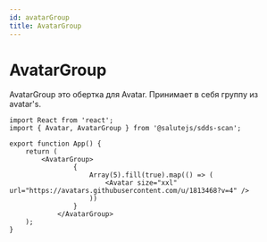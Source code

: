 ```yaml
---
id: avatarGroup
title: AvatarGroup
---
```



# AvatarGroup
<Description name="AvatarGroup" />
<PropsTable name="AvatarGroup" exclude={['css']} />

AvatarGroup это обертка для Avatar. Принимает в себя группу из avatar's.

```tsx live
import React from 'react';
import { Avatar, AvatarGroup } from '@salutejs/sdds-scan';

export function App() {
    return (
        <AvatarGroup>
                {
                    Array(5).fill(true).map(() => (
                        <Avatar size="xxl" url="https://avatars.githubusercontent.com/u/1813468?v=4" />
                    ))
                }
            </AvatarGroup>
    );
}
```
